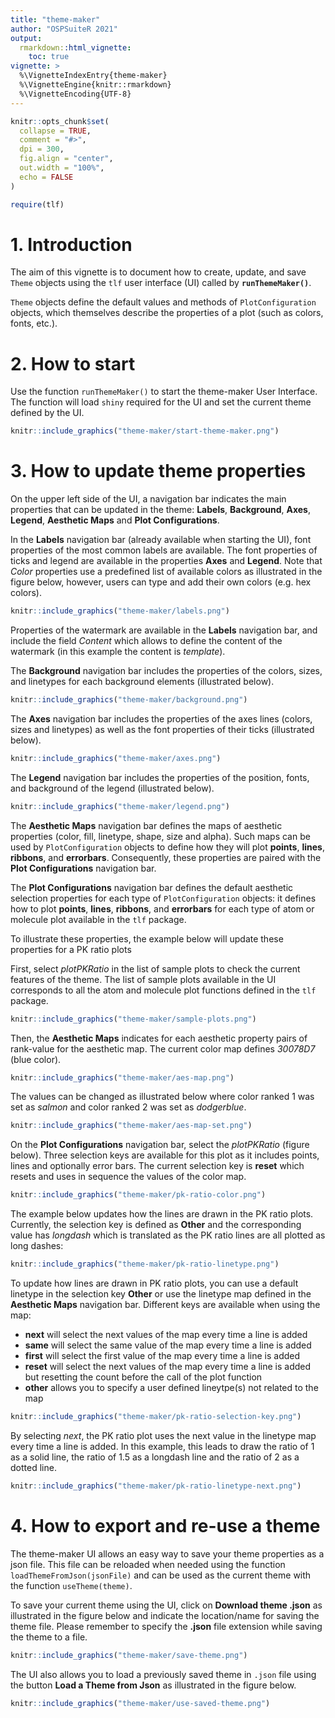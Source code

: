 ```yaml
---
title: "theme-maker"
author: "OSPSuiteR 2021"
output:
  rmarkdown::html_vignette:
    toc: true
vignette: >
  %\VignetteIndexEntry{theme-maker}
  %\VignetteEngine{knitr::rmarkdown}
  %\VignetteEncoding{UTF-8}
---
```


```r
knitr::opts_chunk$set(
  collapse = TRUE,
  comment = "#>",
  dpi = 300,
  fig.align = "center",
  out.width = "100%",
  echo = FALSE
)
```

```r
require(tlf)
```

# 1. Introduction

The aim of this vignette is to document how to create, update, and save `Theme` objects using the `tlf` user interface (UI) called by **`runThemeMaker()`**.

`Theme` objects define the default values and methods of `PlotConfiguration` objects, which themselves describe the properties of a plot (such as colors, fonts, etc.).

# 2. How to start

Use the function `runThemeMaker()` to start the theme-maker User Interface. The function will load `shiny` required for the UI and set the current theme defined by the UI.

```r
knitr::include_graphics("theme-maker/start-theme-maker.png")
```

# 3. How to update theme properties

On the upper left side of the UI, a navigation bar indicates the main properties that can be updated in the theme: **Labels**, **Background**, **Axes**, **Legend**, **Aesthetic Maps** and **Plot Configurations**.

In the **Labels** navigation bar (already available when starting the UI), font properties of the most common labels are available. The font properties of ticks and legend are available in the properties **Axes** and **Legend**.
Note that *Color* properties use a predefined list of available colors as illustrated in the figure below, however, users can type and add their own colors (e.g. hex colors).

```r
knitr::include_graphics("theme-maker/labels.png")
```

Properties of the watermark are available in the **Labels** navigation bar, and include the field *Content* which allows to define the content of the watermark (in this example the content is *template*).

The **Background** navigation bar includes the properties of the colors, sizes, and linetypes for each background elements (illustrated below). 

```r
knitr::include_graphics("theme-maker/background.png")
```

The **Axes** navigation bar includes the properties of the axes lines (colors, sizes and linetypes) as well as the font properties of their ticks (illustrated below). 

```r
knitr::include_graphics("theme-maker/axes.png")
```

The **Legend** navigation bar includes the properties of the position, fonts, and background of the legend (illustrated below). 

```r
knitr::include_graphics("theme-maker/legend.png")
```

The **Aesthetic Maps** navigation bar defines the maps of aesthetic properties (color, fill, linetype, shape, size and alpha). 
Such maps can be used by `PlotConfiguration` objects to define how they will plot **points**, **lines**, **ribbons**, and **errorbars**.
Consequently, these properties are paired with the **Plot Configurations** navigation bar.

The **Plot Configurations** navigation bar defines the default aesthetic selection properties for each type of `PlotConfiguration` objects: it defines how to plot **points**, **lines**, **ribbons**, and **errorbars** for each type of atom or molecule plot available in the `tlf` package.

To illustrate these properties, the example below will update these properties for a PK ratio plots

First, select *plotPKRatio* in the list of sample plots to check the current features of the theme.
The list of sample plots available in the UI corresponds to all the atom and molecule plot functions defined in the `tlf` package.

```r
knitr::include_graphics("theme-maker/sample-plots.png")
```

Then, the **Aesthetic Maps** indicates for each aesthetic property pairs of rank-value for the aesthetic map. The current color map defines *30078D7* (blue color).

```r
knitr::include_graphics("theme-maker/aes-map.png")
```

The values can be changed as illustrated below where color ranked 1 was set as *salmon* and color ranked 2 was set as *dodgerblue*.

```r
knitr::include_graphics("theme-maker/aes-map-set.png")
```

On the **Plot Configurations** navigation bar, select the *plotPKRatio* (figure below). Three selection keys are available for this plot as it includes points, lines and optionally error bars.
The current selection key is **reset** which resets and uses in sequence the values of the color map.

```r
knitr::include_graphics("theme-maker/pk-ratio-color.png")
```

The example below updates how the lines are drawn in the PK ratio plots. Currently, the selection key is defined as **Other** and the corresponding value has *longdash* which is translated as the PK ratio lines are all plotted as long dashes:

```r
knitr::include_graphics("theme-maker/pk-ratio-linetype.png")
```

To update how lines are drawn in PK ratio plots, you can use a default linetype in the selection key **Other** or use the linetype map defined in the **Aesthetic Maps** navigation bar. Different keys are available when using the map: 

- **next** will select the next values of the map every time a line is added
- **same** will select the same value of the map every time a line is added
- **first** will select the first value of the map every time a line is added
- **reset** will select the next values of the map every time a line is added but resetting the count before the call of the plot function
- **other** allows you to specify a user defined lineytpe(s) not related to the map

```r
knitr::include_graphics("theme-maker/pk-ratio-selection-key.png")
```

By selecting *next*, the PK ratio plot uses the next value in the linetype map every time a line is added. In this example, this leads to draw the ratio of 1 as a solid line, the ratio of 1.5 as a longdash line and the ratio of 2 as a dotted line.

```r
knitr::include_graphics("theme-maker/pk-ratio-linetype-next.png")
```


# 4. How to export and re-use a theme

The theme-maker UI allows an easy way to save your theme properties as a json file. This file can be reloaded when needed using the function `loadThemeFromJson(jsonFile)` and can be used as the current theme with the function `useTheme(theme)`.

To save your current theme using the UI, click on **Download theme .json** as illustrated in the figure below and indicate the location/name for saving the theme file.
Please remember to specify the **.json** file extension while saving the theme to a file. 

```r
knitr::include_graphics("theme-maker/save-theme.png")
```

The UI also allows you to load a previously saved theme in `.json` file using the button **Load a Theme from Json** as illustrated in the figure below.

```r
knitr::include_graphics("theme-maker/use-saved-theme.png")
```
